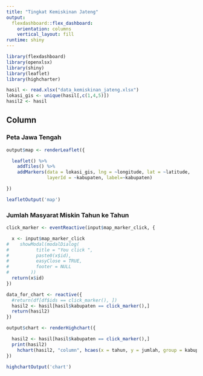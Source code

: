 ```yaml
---
title: "Tingkat Kemiskinan Jateng"
output: 
  flexdashboard::flex_dashboard:
    orientation: columns
    vertical_layout: fill
runtime: shiny
---
```


```r
library(flexdashboard)
library(openxlsx)
library(shiny)
library(leaflet)
library(highcharter)

hasil <- read.xlsx("data_kemiskinan_jateng.xlsx")
lokasi_gis <- unique(hasil[,c(1,4,5)])
hasil2 <- hasil
```

Column
-----------------------------------------------------------------------

### Peta Jawa Tengah

```r
output$map <- renderLeaflet({

  leaflet() %>%
    addTiles() %>%
    addMarkers(data = lokasi_gis, lng = ~longitude, lat = ~latitude, 
               layerId = ~kabupaten, label=~kabupaten)

})

leafletOutput('map')
```


### Jumlah Masyarat Miskin Tahun ke Tahun

```r
click_marker <- eventReactive(input$map_marker_click, {

  x <- input$map_marker_click
#    showModal(modalDialog(
#          title = "You click ",
#          paste0(x$id),
#          easyClose = TRUE,
#          footer = NULL
#        ))
  return(x$id)
})

data_for_chart <- reactive({
  #return(df[df$ids == click_marker(), ])
  hasil2 <- hasil[hasil$kabupaten == click_marker(),]
  return(hasil2)
})

output$chart <- renderHighchart({

  hasil2 <- hasil[hasil$kabupaten == click_marker(),]
  print(hasil2)
    hchart(hasil2, "column", hcaes(x = tahun, y = jumlah, group = kabupaten))
})

highchartOutput('chart')

```

 

